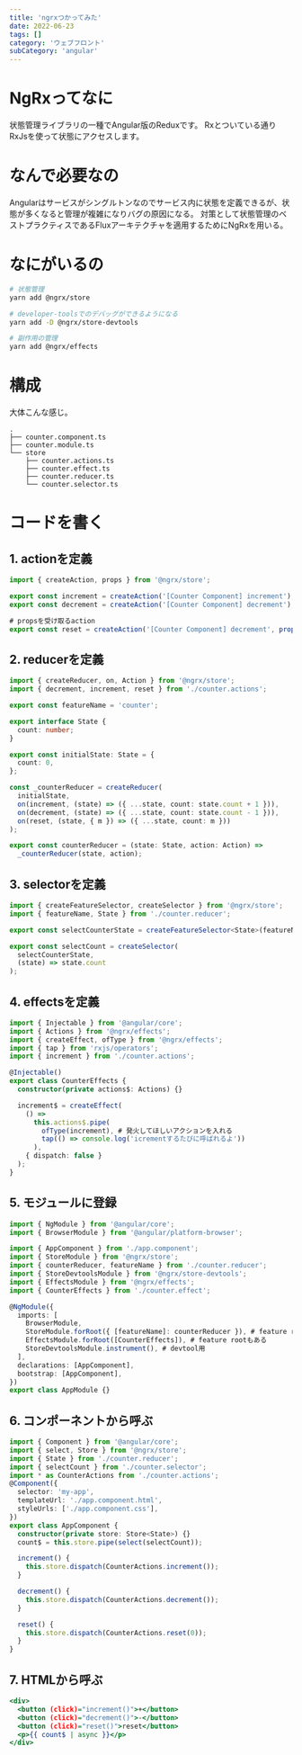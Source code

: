 ```yaml
---
title: 'ngrxつかってみた'
date: 2022-06-23
tags: []
category: 'ウェブフロント'
subCategory: 'angular'
---
```


# NgRxってなに

状態管理ライブラリの一種でAngular版のReduxです。 Rxとついている通りRxJsを使って状態にアクセスします。

# なんで必要なの

Angularはサービスがシングルトンなのでサービス内に状態を定義できるが、状態が多くなると管理が複雑になりバグの原因になる。
対策として状態管理のベストプラクティスであるFluxアーキテクチャを適用するためにNgRxを用いる。

# なにがいるの

```bash
# 状態管理
yarn add @ngrx/store

# developer-toolsでのデバッグができるようになる
yarn add -D @ngrx/store-devtools

# 副作用の管理
yarn add @ngrx/effects
```

# 構成

大体こんな感じ。

```
.
├── counter.component.ts
├── counter.module.ts
└── store
    ├── counter.actions.ts
    ├── counter.effect.ts
    ├── counter.reducer.ts
    └── counter.selector.ts
```

# コードを書く

## 1. actionを定義

```ts:title=counter.actions.ts
import { createAction, props } from '@ngrx/store';

export const increment = createAction('[Counter Component] increment');
export const decrement = createAction('[Counter Component] decrement');

# propsを受け取るaction
export const reset = createAction('[Counter Component] decrement', props<{m: number}>());
```

## 2. reducerを定義

```ts:title=counter.reducer.ts
import { createReducer, on, Action } from '@ngrx/store';
import { decrement, increment, reset } from './counter.actions';

export const featureName = 'counter';

export interface State {
  count: number;
}

export const initialState: State = {
  count: 0,
};

const _counterReducer = createReducer(
  initialState,
  on(increment, (state) => ({ ...state, count: state.count + 1 })),
  on(decrement, (state) => ({ ...state, count: state.count - 1 })),
  on(reset, (state, { m }) => ({ ...state, count: m }))
);

export const counterReducer = (state: State, action: Action) =>
  _counterReducer(state, action);
```

## 3. selectorを定義

```ts:title=counter.selector.ts
import { createFeatureSelector, createSelector } from '@ngrx/store';
import { featureName, State } from './counter.reducer';

export const selectCounterState = createFeatureSelector<State>(featureName);

export const selectCount = createSelector(
  selectCounterState,
  (state) => state.count
);
```

## 4. effectsを定義

```ts:title=counter.effect.ts
import { Injectable } from '@angular/core';
import { Actions } from '@ngrx/effects';
import { createEffect, ofType } from '@ngrx/effects';
import { tap } from 'rxjs/operators';
import { increment } from './counter.actions';

@Injectable()
export class CounterEffects {
  constructor(private actions$: Actions) {}

  increment$ = createEffect(
    () =>
      this.actions$.pipe(
        ofType(increment), # 発火してほしいアクションを入れる
        tap(() => console.log('icrementするたびに呼ばれるよ'))
      ),
    { dispatch: false }
  );
}
```

## 5. モジュールに登録

```ts:title=counter.module.ts
import { NgModule } from '@angular/core';
import { BrowserModule } from '@angular/platform-browser';

import { AppComponent } from './app.component';
import { StoreModule } from '@ngrx/store';
import { counterReducer, featureName } from './counter.reducer';
import { StoreDevtoolsModule } from '@ngrx/store-devtools';
import { EffectsModule } from '@ngrx/effects';
import { CounterEffects } from './counter.effect';

@NgModule({
  imports: [
    BrowserModule,
    StoreModule.forRoot({ [featureName]: counterReducer }), # feature rootもある
    EffectsModule.forRoot([CounterEffects]), # feature rootもある
    StoreDevtoolsModule.instrument(), # devtool用
  ],
  declarations: [AppComponent],
  bootstrap: [AppComponent],
})
export class AppModule {}
```

## 6. コンポーネントから呼ぶ

```ts:title=counter.component.ts
import { Component } from '@angular/core';
import { select, Store } from '@ngrx/store';
import { State } from './counter.reducer';
import { selectCount } from './counter.selector';
import * as CounterActions from './counter.actions';
@Component({
  selector: 'my-app',
  templateUrl: './app.component.html',
  styleUrls: ['./app.component.css'],
})
export class AppComponent {
  constructor(private store: Store<State>) {}
  count$ = this.store.pipe(select(selectCount));

  increment() {
    this.store.dispatch(CounterActions.increment());
  }

  decrement() {
    this.store.dispatch(CounterActions.decrement());
  }

  reset() {
    this.store.dispatch(CounterActions.reset(0));
  }
}
```

## 7. HTMLから呼ぶ

```html:title=counter.component.html
<div>
  <button (click)="increment()">+</button>
  <button (click)="decrement()">-</button>
  <button (click)="reset()">reset</button>
  <p>{{ count$ | async }}</p>
</div>
```

